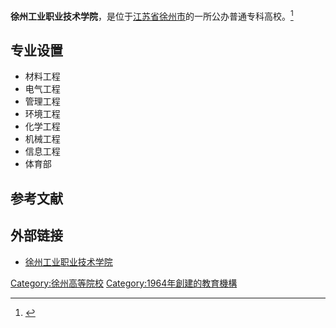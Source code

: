 {{高校
| name =徐州工业职业技术学院
| image =[[File:0db52fadd1a0321a4b36d6c7.jpg|250px]]
| logo =
| motto = 
| secretary = 祝木伟
| dean = 刘莹
| type = 公办
| established =1964年
| location = [[中华人民共和国|中华人民共和国]][[江苏省|江苏省]][[徐州市|徐州市]]
| students =12000余人
| staff =
| campus =
| address =徐州市九里区襄王路
| telephone =
| area =1100余亩
| sports =
| website =http://www.xzcit.cn/
}}
'''徐州工业职业技术学院'''，是位于[[江苏省|江苏省]][[徐州市|徐州市]]的一所公办普通专科高校。<ref>{{Cite web |url=http://www.xzcit.cn/s/10/t/176/p/1/c/1449/d/1529/list.htm |title=徐州工业职业技术学院简介 |access-date=2010-10-26 |archive-date=2016-03-04 |archive-url=https://web.archive.org/web/20160304113044/http://www.xzcit.cn/s/10/t/176/p/1/c/1449/d/1529/list.htm |dead-url=no }}</ref>

== 专业设置 ==
* 材料工程
* 电气工程
* 管理工程
* 环境工程
* 化学工程
* 机械工程
* 信息工程
* 体育部
== 参考文献 ==
{{reflist}}
== 外部链接 ==
* [http://www.xzcit.cn/ 徐州工业职业技术学院] {{Wayback|url=http://www.xzcit.cn/ |date=20210814201859 }}

{{Univ-stub}}

{{江苏高等院校}}
[[Category:徐州高等院校|Category:徐州高等院校]]
[[Category:1964年創建的教育機構|Category:1964年創建的教育機構]]